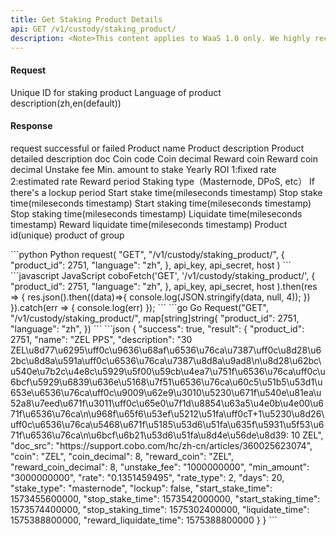 ```yaml
---
title: Get Staking Product Details
api: GET /v1/custody/staking_product/ 
description: <Note>This content applies to WaaS 1.0 only. We highly recommend that you upgrade to <a href="/v2/guides/overview/introduction">WaaS 2.0</a>.</Note> This endpoint returns information about a staking product with the given product ID. The response is a JSON object containing details about the product, such as its name, description, and rewards. The language parameter can be used to specify the language of the response (default is English).
---
```

#### Request
<ParamField query="product_id" type="String" required>Unique ID for staking product</ParamField>
<ParamField query="language" type="String" >Language of product description(zh,en(default))</ParamField>

#### Response
<ResponseField name="success" type="bool">request successful or failed</ResponseField>
<ResponseField name="result" type="object">
    <Expandable title="object">
        <ResponseField name="name" type="String" >Product name</ResponseField>
        <ResponseField name="description" type="String" >Product description</ResponseField>
        <ResponseField name="doc_src" type="String" >Product detailed description doc</ResponseField>
        <ResponseField name="coin" type="String" >Coin code</ResponseField>
        <ResponseField name="coin_decimal" type="Int" >Coin decimal</ResponseField>
        <ResponseField name="reward_coin" type="String" >Reward coin</ResponseField>
        <ResponseField name="reward_coin_decimal" type="Int" >Reward coin decimal</ResponseField>
        <ResponseField name="unstake_fee" type="String" >Unstake fee</ResponseField>
        <ResponseField name="min_amount" type="String" >Min. amount to stake</ResponseField>
        <ResponseField name="rate" type="String" >Yearly ROI</ResponseField>
        <ResponseField name="rate_type" type="Int" >1:fixed rate 2:estimated rate</ResponseField>
        <ResponseField name="days" type="Int" >Reward period</ResponseField>
        <ResponseField name="stake_type" type="String" >Staking type（Masternode, DPoS, etc）</ResponseField>
        <ResponseField name="lockup" type="Bool" >If there's a lockup period</ResponseField>
        <ResponseField name="start_stake_time" type="Int" >Start stake time(mileseconds timestamp)</ResponseField>
        <ResponseField name="stop_stake_time" type="Int" >Stop stake time(mileseconds timestamp)</ResponseField>
        <ResponseField name="start_staking_time" type="Int" >Start staking time(mileseconds timestamp)</ResponseField>
        <ResponseField name="stop_staking_time" type="Int" >Stop staking time(mileseconds timestamp)</ResponseField>
        <ResponseField name="liquidate_time" type="Int" >Liquidate time(mileseconds timestamp)</ResponseField>
        <ResponseField name="reward_liquidate_time" type="Int" >Reward liquidate time(mileseconds timestamp)</ResponseField>
        <ResponseField name="product_id" type="Int" >Product id(unique)</ResponseField>
        <ResponseField name="product_group" type="String" >product of group </ResponseField>
  </Expandable>
</ResponseField>

<RequestExample>
```python Python
request(
    "GET",
    "/v1/custody/staking_product/",
    {
        "product_id": 2751,
        "language": "zh",
    },
    api_key, api_secret, host
)
```
```javascript JavaScript
coboFetch('GET', '/v1/custody/staking_product/',
        {
            "product_id": 2751,
            "language": "zh",
        },
        api_key, api_secret, host
    ).then(res => {
        res.json().then((data)=>{
            console.log(JSON.stringify(data, null, 4));
        })
    }).catch(err => {
        console.log(err)
    });
```
```go Go
Request("GET", "/v1/custody/staking_product/", map[string]string{
    "product_id": 2751,
    "language": "zh",
})
```
</RequestExample>

<ResponseExample>
```json
{
  "success": true,
  "result": {
    "product_id": 2751,
    "name": "ZEL PPS",
    "description": "30 ZEL\u8d77\u6295\uff0c\u9636\u68af\u6536\u76ca\u7387\uff0c\u8d28\u62bc\u8d8a\u591a\uff0c\u6536\u76ca\u7387\u8d8a\u9ad8\n\u8d28\u62bc\u540e\u7b2c\u4e8c\u5929\u5f00\u59cb\u4ea7\u751f\u6536\u76ca\uff0c\u6bcf\u5929\u6839\u636e\u5168\u7f51\u6536\u76ca\u60c5\u51b5\u53d1\u653e\u6536\u76ca\uff0c\u9009\u62e9\u3010\u5230\u671f\u540e\u81ea\u52a8\u7eed\u671f\u3011\uff0c\u65e0\u7f1d\u8854\u63a5\u4e0b\u4e00\u671f\u6536\u76ca\n\u968f\u65f6\u53ef\u5212\u51fa\uff0cT+1\u5230\u8d26\uff0c\u6536\u76ca\u5468\u671f\u5185\u53d6\u51fa\u635f\u5931\u5f53\u671f\u6536\u76ca\n\u6bcf\u6b21\u53d6\u51fa\u8d4e\u56de\u8d39: 10 ZEL",
    "doc_src": "https://support.cobo.com/hc/zh-cn/articles/360025623074",
    "coin": "ZEL",
    "coin_decimal": 8,
    "reward_coin": "ZEL",
    "reward_coin_decimal": 8,
    "unstake_fee": "1000000000",
    "min_amount": "3000000000",
    "rate": "0.1351459495",
    "rate_type": 2,
    "days": 20,
    "stake_type": "masternode",
    "lockup": false,
    "start_stake_time": 1573455600000,
    "stop_stake_time": 1573542000000,
    "start_staking_time": 1573574400000,
    "stop_staking_time": 1575302400000,
    "liquidate_time": 1575388800000,
    "reward_liquidate_time": 1575388800000
  }
}
```
</ResponseExample>
